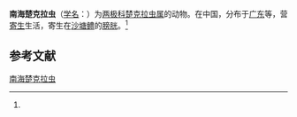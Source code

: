 {{Speciesbox
| name = 南海楚克拉虫
| status = 
| status_system = 
| image = 
| genus = Zschokkella
| species = nanhaiensis
| authority = (Chen et Hsieh, 1984)<ref name='id9262'>{{cite web| url =http://www.bioinfo.cn/db05/BjdwSpecies.php?action=view&id=9262| title =南海楚克拉虫| work =《中国动物物种编目数据库》| publisher =中国科学院微生物研究所| author =中国科学院动物研究所| accessdate =2009-04-16| deadurl =yes| archiveurl =https://web.archive.org/web/20160305020826/http://www.bioinfo.cn/db05/BjdwSpecies.php?action=view&id=9262| archivedate =2016-03-05}}</ref>
}}

'''南海楚克拉虫'''（[[学名|学名]]：{{lang|la|''Zschokkella nanhaiensis''}}）为[[两极科|两极科]][[楚克拉虫属|楚克拉虫属]]的动物。在中国，分布于[[广东|广东]]等，营[[寄生|寄生]]生活，寄生在[[沙塘鳢|沙塘鳢]]的[[膀胱|膀胱]]。<ref name='id9262'/>

== 参考文献 ==
{{reflist}}

{{Wikispecies|Zschokkella nanhaiensis}}

[[Category:楚克拉虫属|南海楚克拉虫]]


{{Cnidarian-stub}}